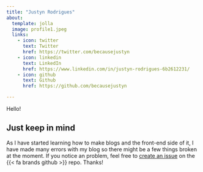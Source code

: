 ```yaml
---
title: "Justyn Rodrigues"
about:
  template: jolla
  image: profile1.jpeg 
  links:
    - icon: twitter
      text: Twitter
      href: https://twitter.com/becausejustyn
    - icon: linkedin
      text: LinkedIn
      href: https://www.linkedin.com/in/justyn-rodrigues-6b2612231/
    - icon: github
      text: Github 
      href: https://github.com/becausejustyn

---
```


Hello!

::: {.callout-note}
## Just keep in mind
As I have started learning how to make blogs and the front-end side of it, I have made many errors with my blog so there might be a few things broken at the moment. If you notice an problem, feel free to [create an issue](https://github.com/becausejustyn/personal-blog/issues/new) on the {{< fa brands github >}} repo. Thanks!
:::